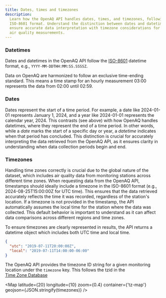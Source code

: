 ```yaml
---
title: Dates, times and timezones
description:
  Learn how the OpenAQ API handles dates, times, and timezones, following the
  ISO-8601 format. Understand the distinction between dates and datetimes, and
  ensure accurate data interpretation with timezone considerations for global
  air quality measurements.
---
```





### Datetimes

Dates and datetimes in the OpenAQ API follow the <a href="/"
target="_blank" rel="noopener noreferrer" style="display: inline-flex;">ISO-8601<Icon name="external"/></a> datetime
format, e.g., `YYYY-MM-DDTHH:MM:SS.SSSSZ`.

Data on OpenAQ are harmonized to follow an exclusive time-ending standard. This
means a time stamp for an hourly measurement 03:00 represents the data from
02:00 until 02:59.

### Dates

Dates represent the start of a time period. For example, a date like 2024-01-01
represents January 1, 2024, and a year like 2024-01-01 represents the calendar
year, 2024. This contrasts (see above) with how OpenAQ handles datetimes, where
they represent the end of a time period. In other words, while a _date_ marks
the start of a specific day or year, a _datetime_ indicates when that period has
concluded. This distinction is crucial for accurately interpreting the data
retrieved from the OpenAQ API, as it ensures clarity in understanding when data
collection periods begin and end.

### Timezones

Handling time zones correctly is crucial due to the global nature of the
dataset, which includes air quality data from monitoring stations across
different time zones. When requesting data from the OpenAQ API, timestamps
should ideally include a timezone in the ISO-8601 format (e.g.,
2024-08-25T15:00:00Z for UTC time). This ensures that the data retrieved
accurately reflects the time it was recorded, regardless of the station's
location. If a timezone is not provided in the timestamp, the API automatically
assumes the local time for the station where the data was collected. This
default behavior is important to understand as it can affect data comparisons
across different regions and time zones.

To ensure timezones are clearly represented in results, the API returns a
datetime object which includes both UTC time and local time.

```json
{
  "utc": "2019-07-11T20:00:00Z",
  "local": "2019-07-11T14:00:00-06:00"
}
```

The OpenAQ API provides the timezone ID string for a given monitoring location
under the `timezone` key. This follows the tzid in the <a href="https://www.iana.org/time-zones" target="_blank" rel="noopener noreferrer" style="display:inline-flex;">Time Zone Database <Icon name="external" /></a>


<Map
  latitude={20}
  longitude={10}
  zoom={0.4}
  container={'tz-map'}
  geojson={JSON.stringify(timezones)}
/>

<FeedbackForm />